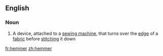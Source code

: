 ==English==

===Noun===
{{en-noun}}

# A device, attached to a [[sewing machine]], that turns over the [[edge]] of a [[fabric]] before [[stitch]]ing it down

[[fr:hemmer]]
[[zh:hemmer]]